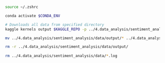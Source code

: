 ```zsh
source ~/.zshrc

conda activate $CONDA_ENV

# Downloads all data from specified directory
kaggle kernels output $KAGGLE_REPO -p ../4.data_analysis/sentiment_analysis/data/

mv ../4.data_analysis/sentiment_analysis/data/output/* ../4.data_analysis/sentiment_analysis/data/

rm -r ../4.data_analysis/sentiment_analysis/data/output/
  
rm ../4.data_analysis/sentiment_analysis/data/*.log

```

